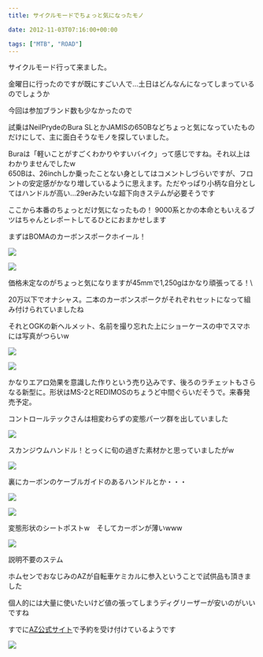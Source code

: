 ---
title: サイクルモードでちょっと気になったモノ

date: 2012-11-03T07:16:00+00:00

tags: ["MTB", "ROAD"]
---

サイクルモード行って来ました。

金曜日に行ったのですが既にすごい人で…土日はどんなんになってしまっているのでしょうか

今回は参加ブランド数も少なかったので

試乗はNeilPrydeのBura SLとかJAMISの650Bなどちょっと気になっていたものだけにして、主に面白そうなモノを探していました。

Buraは「軽いことがすごくわかりやすいバイク」って感じですね。それ以上はわかりませんでしたw\
 650Bは、26inchしか乗ったことない身としてはコメントしづらいですが、フロントの安定感がかなり増しているように思えます。ただやっぱり小柄な自分としてはハンドルが高い…29erみたいな超下向きステムが必要そうです

ここから本番のちょっとだけ気になったもの！
9000系とかの本命ともいえるブツはちゃんとレポートしてるひとにおまかせします

まずはBOMAのカーボンスポークホイール！

![ ](./DSC_1128.jpg)

![ ](./DSC_1131.jpg)

価格未定なのがちょっと気になりますが45mmで1,250gはかなり頑張ってる！\

20万以下でオナシャス。二本のカーボンスポークがそれぞれセットになって組み付けられていましたね

それとOGKの新ヘルメット、名前を撮り忘れた上にショーケースの中でスマホには写真がつらいw

![ ](./DSC_1135.jpg)

![ ](./DSC_1136.jpg)

かなりエアロ効果を意識した作りという売り込みです、後ろのラチェットもさらなる新型に。形状はMS-2とREDIMOSのちょうど中間ぐらいだそうで。来春発売予定。

コントロールテックさんは相変わらずの変態パーツ群を出していました

![ ](./DSC_1137.jpg)

スカンジウムハンドル！とっくに旬の過ぎた素材かと思っていましたがw

![ ](./DSC_1139.jpg)

裏にカーボンのケーブルガイドのあるハンドルとか・・・

![ ](./DSC_1142.jpg)

![ ](./DSC_1140.jpg)

変態形状のシートポストw　そしてカーボンが薄いwww

![ ](./DSC_1144.jpg)

説明不要のステム

ホムセンでおなじみのAZが自転車ケミカルに参入ということで試供品も頂きました

個人的には大量に使いたいけど値の張ってしまうディグリーザーが安いのがいいですね

すでに<a href="https://www.az-oil.jp/index.html">AZ公式サイト</a>で予約を受け付けているようです

![ ](./DSC_1147.jpg)
